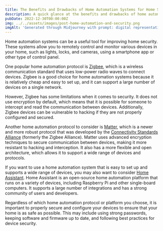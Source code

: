 ```yaml
---
title: The Benefits and Drawbacks of Home Automation Systems for Home Security
description: A quick glance at the benefits and drawbacks of home automation systems for home security, including Zigbee, Matter, and Home Assistant.
pubDate: 2022-12-30T00:00:00Z
img: ../../assets/images/post-home-automation-and-security.png
imgAlt: 'Generated through Midjourney with prompt: digital representation of a house using lines of light, home security protection aura, single lines, impactful, colorful, reallistic, octane rendering --v 4 --ar 3:2'
---
```


Home automation systems can be a useful tool for improving home security. These systems allow you to remotely control and monitor various devices in your home, such as lights, locks, and cameras, using a smartphone app or other type of control panel.

One popular home automation protocol is [Zigbee](https://en.wikipedia.org/wiki/Zigbee), which is a wireless communication standard that uses low-power radio waves to connect devices. Zigbee is a good choice for home automation systems because it is relatively cheap and easy to set up, and it can support a large number of devices on a single network.

However, Zigbee has some limitations when it comes to security. It does not use encryption by default, which means that it is possible for someone to intercept and read the communication between devices. Additionally, Zigbee devices can be vulnerable to hacking if they are not properly configured and secured.

Another home automation protocol to consider is [Matter](https://csa-iot.org/all-solutions/matter/), which is a newer and more robust protocol that was developed by the [Connectivity Standards Alliance](https://en.wikipedia.org/wiki/Connectivity_Standards_Alliance) (formerly the Zigbee Alliance). Matter uses advanced encryption techniques to secure communication between devices, making it more resistant to hacking and interception. It also has a more flexible and open architecture, which allows it to support a wide range of devices and protocols.

If you want to use a home automation system that is easy to set up and supports a wide range of devices, you may also want to consider [Home Assistant](https://www.home-assistant.io). Home Assistant is an open-source home automation platform that runs on a variety of devices, including Raspberry Pi and other single-board computers. It supports a large number of integrations and has a strong community of users and developers.

Regardless of which home automation protocol or platform you choose, it is important to properly secure and configure your devices to ensure that your home is as safe as possible. This may include using strong passwords, keeping software and firmware up to date, and following best practices for device security.